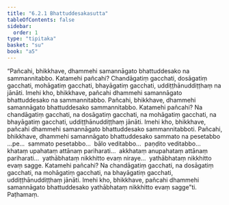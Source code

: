 ```yaml
---
title: "6.2.1 Bhattuddesakasutta"
tableOfContents: false
sidebar:
  order: 1
type: "tipitaka"
basket: "su"
book: "a5"
---
```



<DynamicBreadcrumb />

<Division number="272" book="a5">

<Paragraph number="1374" book="a5">
“Pañcahi, bhikkhave, dhammehi samannāgato bhattuddesako na sammannitabbo. Katamehi pañcahi? Chandāgatiṃ gacchati, dosāgatiṃ gacchati, mohāgatiṃ gacchati, bhayāgatiṃ gacchati, uddiṭṭhānuddiṭṭhaṃ na jānāti. Imehi kho, bhikkhave, pañcahi dhammehi samannāgato bhattuddesako na sammannitabbo.
</Paragraph>

<Paragraph number="1375" book="a5">
Pañcahi, bhikkhave, dhammehi samannāgato bhattuddesako sammannitabbo. Katamehi pañcahi? Na chandāgatiṃ gacchati, na dosāgatiṃ gacchati, na mohāgatiṃ gacchati, na bhayāgatiṃ gacchati, uddiṭṭhānuddiṭṭhaṃ jānāti. Imehi kho, bhikkhave, pañcahi dhammehi samannāgato bhattuddesako sammannitabboti.
</Paragraph>

<Paragraph number="1376" book="a5">
Pañcahi, bhikkhave, dhammehi samannāgato bhattuddesako sammato na pesetabbo …pe…  sammato pesetabbo…  bālo veditabbo…  paṇḍito veditabbo…  khataṃ upahataṃ attānaṃ pariharati…  akkhataṃ anupahataṃ attānaṃ pariharati…  yathābhataṃ nikkhitto evaṃ niraye…  yathābhataṃ nikkhitto evaṃ sagge. Katamehi pañcahi? Na chandāgatiṃ gacchati, na dosāgatiṃ gacchati, na mohāgatiṃ gacchati, na bhayāgatiṃ gacchati, uddiṭṭhānuddiṭṭhaṃ jānāti. Imehi kho, bhikkhave, pañcahi dhammehi samannāgato bhattuddesako yathābhataṃ nikkhitto evaṃ sagge”ti.

</Paragraph>
</Division>

<Paragraph number="1377" type="center" book="a5">
Paṭhamaṃ.
</Paragraph>